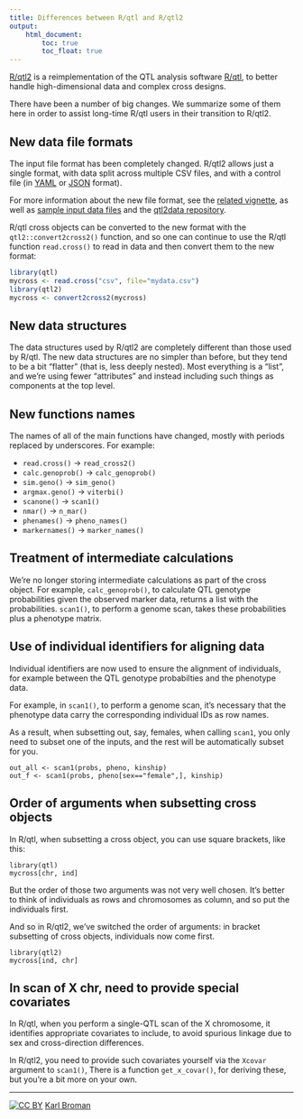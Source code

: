 ```yaml
---
title: Differences between R/qtl and R/qtl2
output:
    html_document:
        toc: true
        toc_float: true
---
```


<meta name="description" content="Major differences between R/qtl and R/qtl2">
<meta name="author" content="Karl Broman">

[R/qtl2](https://kbroman.org/qtl2) is a
reimplementation of the QTL analysis software
[R/qtl](http://rqtl.org), to better handle high-dimensional data
and complex cross designs.

There have been a number of big changes. We summarize some of them
here in order to assist long-time R/qtl users in their transition to
R/qtl2.

## New data file formats

The input file format has been completely changed. R/qtl2 allows just
a single format, with data split across multiple CSV files, and with
a control file (in [YAML](http://www.yaml.org) or
[JSON](http://www.json.org) format).

For more information about the new file format, see the
[related vignette](https://kbroman.org/qtl2/assets/vignettes/input_files.html),
as well as
[sample input data files](https://kbroman.org/qtl2/pages/sampledata.html)
and the [qtl2data repository](https://github.com/rqtl/qtl2data).

R/qtl cross objects can be converted to the new format with the
`qtl2::convert2cross2()` function, and so one can continue to use
the R/qtl function `read.cross()` to read in data and then convert
them to the new format:

```r
library(qtl)
mycross <- read.cross("csv", file="mydata.csv")
library(qtl2)
mycross <- convert2cross2(mycross)
```

## New data structures

The data structures used by R/qtl2 are completely different than those
used by R/qtl. The new data structures are no simpler than before, but
they tend to be a bit "flatter" (that is, less deeply nested).
Most everything is a "list", and we're using fewer "attributes" and
instead including such things as components at the top level.


## New functions names

The names of all of the main functions have changed, mostly with
periods replaced by underscores. For example:

- `read.cross()` → `read_cross2()`
- `calc.genoprob()` → `calc_genoprob()`
- `sim.geno()` → `sim_geno()`
- `argmax.geno()` → `viterbi()`
- `scanone()` → `scan1()`
- `nmar()` → `n_mar()`
- `phenames()` → `pheno_names()`
- `markernames()` → `marker_names()`


## Treatment of intermediate calculations

We're no longer storing intermediate calculations
as part of the cross object. For example, `calc_genoprob()`, to
calculate QTL genotype probabilities given the observed
marker data, returns a list with the probabilities.
`scan1()`, to perform a genome scan, takes these
probabilities plus a phenotype matrix.

## Use of individual identifiers for aligning data

Individual identifiers are now used to ensure the alignment of
individuals, for example between the QTL genotype probabilties and the
phenotype data.

For example, in `scan1()`, to perform a genome scan, it's necessary
that the phenotype data carry the corresponding individual IDs as row
names.

As a result, when subsetting out, say, females, when calling `scan1`, you
only need to subset one of the inputs, and the rest will be
automatically subset for you.

```
out_all <- scan1(probs, pheno, kinship)
out_f <- scan1(probs, pheno[sex=="female",], kinship)
```

## Order of arguments when subsetting cross objects

In R/qtl, when subsetting a cross object, you can use square brackets,
like this:

```
library(qtl)
mycross[chr, ind]
```

But the order of those two arguments was not very well chosen. It's
better to think of individuals as rows and chromosomes as column, and
so put the individuals first.

And so in R/qtl2, we've switched the order of arguments:
in bracket subsetting of cross objects, individuals now come first.

```
library(qtl2)
mycross[ind, chr]
```

## In scan of X chr, need to provide special covariates

In R/qtl, when you perform a single-QTL scan of the X chromosome, it
identifies appropriate covariates to include, to avoid spurious
linkage due to sex  and cross-direction differences.

In R/qtl2, you need to provide such covariates yourself via the
`Xcovar` argument to `scan1()`, There is a function
`get_x_covar()`, for deriving these, but you're a bit more on your own.

---

[![CC BY](https://i.creativecommons.org/l/by/3.0/88x31.png)](https://creativecommons.org/licenses/by/3.0/)
[Karl Broman](https://kbroman.org)
